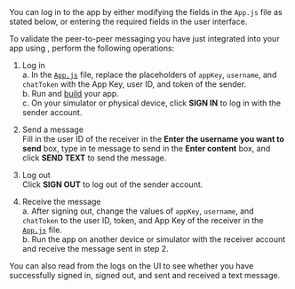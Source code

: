 <PlatformWrapper platform="react-native">

<div class="alert note">You can log in to the app by either modifying the fields in the <code>App.js</code> file as stated below, or entering the required fields in the user interface.</div>

To validate the peer-to-peer messaging you have just integrated into your app using <Vg k="COMPANY"/> <Vg k="CHAT"/>, perform the following operations:

1. Log in  
a. In the [`App.js`](#sign-in) file, replace the placeholders of `appKey`, `username`, and `chatToken` with the App Key, user ID, and <Vg k="COMPANY"/> token of the sender.  
b. Run and [build](#build) your app.  
c. On your simulator or physical device, click **SIGN IN** to log in with the sender account.

2. Send a message  
Fill in the user ID of the receiver in the **Enter the username you want to send** box, type in te message to send in the **Enter content** box, and click **SEND TEXT** to send the message.

3. Log out  
Click **SIGN OUT** to log out of the sender account.

4. Receive the message  
a. After signing out, change the values of `appKey`, `username`, and `chatToken` to the user ID, <Vg k="COMPANY"/> token, and App Key of the receiver in the [`App.js`](#sign-in) file.  
b. Run the app on another device or simulator with the receiver account and receive the message sent in step 2.

You can also read from the logs on the UI to see whether you have successfully signed in, signed out, and sent and received a text message.

</PlatformWrapper>